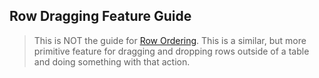 
<Head>
  <title>Row Dragging Feature Guide - Material React Table Docs</title>
  <meta
    name="description"
    content="How to use and customize the row drag and drop features of Material React Table"
  />
</Head>

## Row Dragging Feature Guide

> This is NOT the guide for [Row Ordering](/docs/guides/row-ordering). This is a similar, but more primitive feature for dragging and dropping rows outside of a table and doing something with that action.
